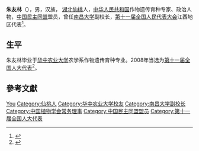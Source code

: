 '''朱友林'''（{{bd|1962年|3月|}}），男，汉族， [[湖北|湖北]][[仙桃市|仙桃]]人，[[中华人民共和国|中华人民共和国]]作物遗传育种专家、政治人物，[[中国民主同盟|中国民主同盟]]盟员，曾任[[南昌大学|南昌大学]]副校长，[[第十一届全国人民代表大会|第十一届全国人民代表大会]]江西地区代表<ref>{{cite web|author=新华网|title=第十一届全国人大代表|url=http://news.xinhuanet.com/ziliao/2008-03/03/content_7708230.htm?node=36628|publisher=新华网|accessdate=2014-01-07|archive-date=2014-01-10|archive-url=https://web.archive.org/web/20140110211415/http://news.xinhuanet.com/ziliao/2008-03/03/content_7708230.htm?node=36628|dead-url=no}}</ref>。

== 生平 ==
朱友林毕业于[[华中农业大学|华中农业大学]]农学系作物遗传育种专业。2008年当选为[[第十一届全国人大代表|第十一届全国人大代表]]<ref>{{cite news|title=全国人大代表信息-朱友林|url= http://210.82.31.1:8084/delegate/viewDelegate.action?dbid=111138|accessdate=2013-04-05|newspaper=全国人大网|archive-url=https://web.archive.org/web/20140407064105/http://www.npc.gov.cn/delegate/viewDelegate.action?dbid=111138|archive-date=2014-04-07|dead-url=yes}}</ref>。

== 參考文獻 ==
{{reflist}}

{{Navboxes 
| title  = 朱友林在[[中国植物学会|中国植物学会]]的职务
| list1  =
{{中国植物学会第十五届理事会}}
{{中国植物学会第十六届理事会}}
}}

{{Authority control}}
{{DEFAULTSORT:Zhu朱}}
[[Category:朱姓|You]]
[[Category:仙桃人|Category:仙桃人]]
[[Category:华中农业大学校友|Category:华中农业大学校友]]
[[Category:南昌大学副校长|Category:南昌大学副校长]]
[[Category:中国植物学会常务理事|Category:中国植物学会常务理事]]
[[Category:中国民主同盟盟员|Category:中国民主同盟盟员]]
[[Category:第十一届全国人大代表|Category:第十一届全国人大代表]]